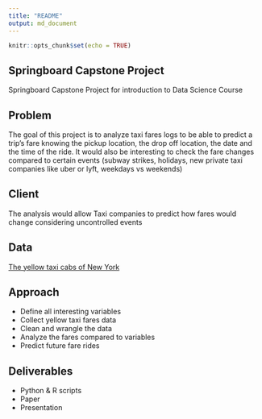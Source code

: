 ```yaml
---
title: "README"
output: md_document
---
```


```r
knitr::opts_chunk$set(echo = TRUE)
```

## Springboard Capstone Project

Springboard Capstone Project for introduction to Data Science Course

## Problem

The goal of this project is to analyze taxi fares logs to be able to predict a trip's fare knowing the pickup location, the drop off location, the date and the time of the ride. It would also be interesting to check the fare changes compared to certain events (subway strikes, holidays, new private taxi companies like uber or lyft, weekdays vs weekends)


## Client

The analysis would allow Taxi companies to predict how fares would change considering uncontrolled events

## Data

[The yellow taxi cabs of New York](https://bigquery.cloud.google.com/table/nyc-tlc:yellow.trips?pli=1)

## Approach

* Define all interesting variables 
* Collect yellow taxi fares data
* Clean and wrangle the data
* Analyze the fares compared to variables
* Predict future fare rides

## Deliverables

* Python & R scripts
* Paper
* Presentation